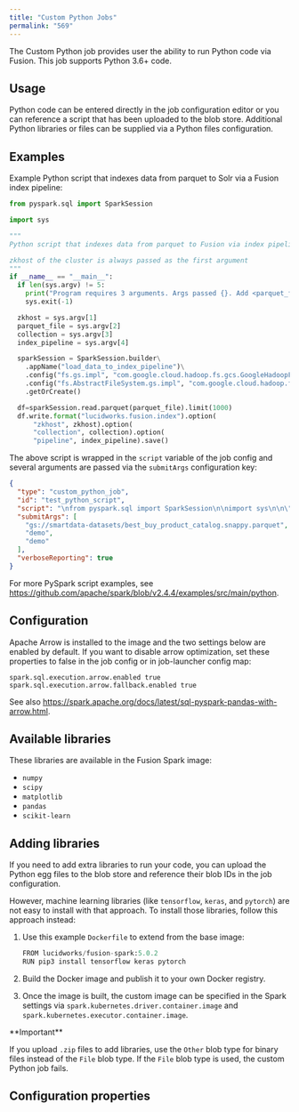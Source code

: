 ```yaml
---
title: "Custom Python Jobs"
permalink: "569"
---
```


The Custom Python job provides user the ability to run Python code via Fusion. This job supports Python 3.6+ code.

## Usage

Python code can be entered directly in the job configuration editor or you can reference a script that has been uploaded to the blob store. Additional Python libraries or files can be supplied via a Python files configuration.

## Examples

Example Python script that indexes data from parquet to Solr via a Fusion index pipeline:

```py
from pyspark.sql import SparkSession

import sys

"""
Python script that indexes data from parquet to Fusion via index pipeline

zkhost of the cluster is always passed as the first argument
"""
if __name__ == "__main__":
  if len(sys.argv) != 5:
    print("Program requires 3 arguments. Args passed {}. Add <parquet_file> COLLECTION_NAME <index-pipeline> via submit args in the job config".format(sys.argv), file=sys.stderr)
    sys.exit(-1)

  zkhost = sys.argv[1]
  parquet_file = sys.argv[2]
  collection = sys.argv[3]
  index_pipeline = sys.argv[4]

  sparkSession = SparkSession.builder\
    .appName("load_data_to_index_pipeline")\
    .config("fs.gs.impl", "com.google.cloud.hadoop.fs.gcs.GoogleHadoopFileSystem")\
    .config("fs.AbstractFileSystem.gs.impl", "com.google.cloud.hadoop.fs.gcs.GoogleHadoopFS")\
    .getOrCreate()

  df=sparkSession.read.parquet(parquet_file).limit(1000)
  df.write.format("lucidworks.fusion.index").option(
      "zkhost", zkhost).option(
      "collection", collection).option(
      "pipeline", index_pipeline).save()
```

The above script is wrapped in the `script` variable of the job config and several arguments are passed via the `submitArgs` configuration key:

```json
{
  "type": "custom_python_job",
  "id": "test_python_script",
  "script": "\nfrom pyspark.sql import SparkSession\n\nimport sys\n\n\"\"\"\nPython script that indexes data from parquet to Fusion via index pipeline\n \nzkhost of the cluster is always passed as the first argument\n\"\"\"\nif __name__ == \"__main__\":\n  if len(sys.argv) != 5:\n    print(\"Program requires 3 arguments. Args passed {}. Add <parquet_file> COLLECTION_NAME <index-pipeline> via submit args in the job config\".format(sys.argv), file=sys.stderr)\n    sys.exit(-1)\n\n  zkhost = sys.argv[1]\n  parquet_file = sys.argv[2]\n  collection = sys.argv[3]\n  index_pipeline = sys.argv[4]  \n\n  sparkSession = SparkSession.builder    .appName(\"load_data_to_index_pipeline\")    .config(\"fs.gs.impl\", \"com.google.cloud.hadoop.fs.gcs.GoogleHadoopFileSystem\")    .config(\"fs.AbstractFileSystem.gs.impl\", \"com.google.cloud.hadoop.fs.gcs.GoogleHadoopFS\")    .getOrCreate()\n\n  df=sparkSession.read.parquet(parquet_file).limit(1000)\n  df.write.format(\"lucidworks.fusion.index\").option(\n      \"zkhost\", zkhost).option(\n      \"collection\", collection).option(\n      \"pipeline\", index_pipeline).save()\n",
  "submitArgs": [
    "gs://smartdata-datasets/best_buy_product_catalog.snappy.parquet",
    "demo",
    "demo"
  ],
  "verboseReporting": true
}
```

For more PySpark script examples, see https://github.com/apache/spark/blob/v2.4.4/examples/src/main/python.

## Configuration

Apache Arrow is installed to the image and the two settings below are enabled by default. If you want to disable arrow optimization, set these properties to false in the job config or in job-launcher config map:

```
spark.sql.execution.arrow.enabled true
spark.sql.execution.arrow.fallback.enabled true
```

See also https://spark.apache.org/docs/latest/sql-pyspark-pandas-with-arrow.html.

## Available libraries

These libraries are available in the Fusion Spark image:

* `numpy`
* `scipy`
* `matplotlib`
* `pandas`
* `scikit-learn`

## Adding libraries

If you need to add extra libraries to run your code, you can upload the Python egg files to the blob store and reference their blob IDs in the job configuration.

However, machine learning libraries (like `tensorflow`, `keras`, and `pytorch`) are not easy to install with that approach. To install those libraries, follow this approach instead:

1. Use this example `Dockerfile` to extend from the base image:

    ```py
    FROM lucidworks/fusion-spark:5.0.2
    RUN pip3 install tensorflow keras pytorch
    ```
  
2. Build the Docker image and publish it to your own Docker registry.
3. Once the image is built, the custom image can be specified in the Spark settings via `spark.kubernetes.driver.container.image` and `spark.kubernetes.executor.container.image`.

<Tip>
**Important**


If you upload `.zip` files to add libraries, use the `Other` blob type for binary files instead of the `File` blob type. If the `File` blob type is used, the custom Python job fails.
</Tip>


## Configuration properties


<SchemaParamFields schema={schema}/>
